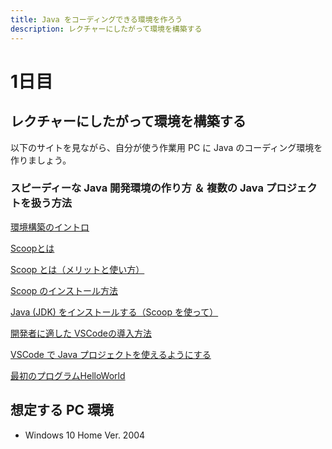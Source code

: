 ```yaml
---
title: Java をコーディングできる環境を作ろう
description: レクチャーにしたがって環境を構築する
---
```


# 1日目


## レクチャーにしたがって環境を構築する
以下のサイトを見ながら、自分が使う作業用 PC に Java のコーディング環境を作りましょう。

### スピーディーな Java 開発環境の作り方 ＆ 複数の Java プロジェクトを扱う方法

[環境構築のイントロ](https://fs5013-furi-sutao.github.io/java-bootcamp-mirror/intro/04-java-dev-tips)

[Scoopとは](https://fs5013-furi-sutao.github.io/java-bootcamp-mirror/intro/05-whats-scoop)

[Scoop とは（メリットと使い方）](https://fs5013-furi-sutao.github.io/java-bootcamp-mirror/intro/06-merit-of-scoop)

[Scoop のインストール方法](https://fs5013-furi-sutao.github.io/java-bootcamp-mirror/intro/07-how-to-install-scoop)

[Java (JDK) をインストールする（Scoop を使って）](https://fs5013-furi-sutao.github.io/java-bootcamp-mirror/intro/08-how-to-install-java-by-scoop)

[開発者に適した VSCodeの導入方法](https://fs5013-furi-sutao.github.io/java-bootcamp-mirror/intro/09-how-to-install-vscode-by-scoop)

[VSCode で Java プロジェクトを使えるようにする](https://fs5013-furi-sutao.github.io/java-bootcamp-mirror/intro/10-how-to-enable-java-on-vscode)

[最初のプログラムHelloWorld](https://fs5013-furi-sutao.github.io/java-bootcamp-mirror/intro/11-hello-world)



## 想定する PC 環境
- Windows 10 Home Ver. 2004
